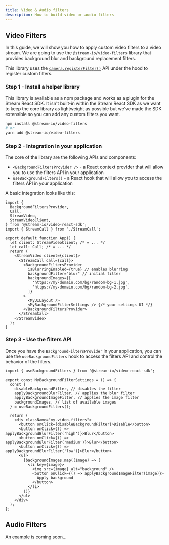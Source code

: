 ```yaml
---
title: Video & Audio filters
description: How to build video or audio filters
---
```


## Video Filters

In this guide, we will show you how to apply custom video filters to a video stream.
We are going to use the `@stream-io/video-filters` library that provides background blur and background replacement filters.

This library uses the [`camera.registerFilter()`](../02-guides/04-camera-and-microphone.mdx#camera-and-microphone-filters) API under the hood to register custom filters.

### Step 1 - Install a helper library

This library is available as a npm package and works as a plugin for the Stream React SDK.
It isn't built-in within the Stream React SDK as we want to keep the core library as lightweight as possible
but we've made the SDK extensible so you can add any custom filters you want.

```bash
npm install @stream-io/video-filters
# or
yarn add @stream-io/video-filters
```

### Step 2 - Integration in your application

The core of the library are the following APIs and components:

- `<BackgroundFiltersProvider />` - a React context provider that will allow you to use the filters API in your application
- `useBackgroundFilters()` - a React hook that will allow you to access the filters API in your application

A basic integration looks like this:

```tsx
import {
  BackgroundFiltersProvider,
  Call,
  StreamVideo,
  StreamVideoClient,
} from '@stream-io/video-react-sdk';
import { StreamCall } from './StreamCall';

export default function App() {
  let client: StreamVideoClient; /* = ... */
  let call: Call; /* = ... */
  return (
    <StreamVideo client={client}>
      <StreamCall call={call}>
        <BackgroundFiltersProvider
          isBlurringEnabled={true} // enables blurring
          backgroundFilter="blur" // initial filter
          backgroundImages={[
            'https://my-domain.com/bg/random-bg-1.jpg',
            'https://my-domain.com/bg/random-bg-2.jpg',
          ]}
        >
          <MyUILayout />
          <MyBackgroundFilterSettings /> {/* your settings UI */}
        </BackgroundFiltersProvider>
      </StreamCall>
    </StreamVideo>
  );
}
```

### Step 3 - Use the filters API

Once you have the `BackgroundFiltersProvider` in your application,
you can use the `useBackgroundFilters` hook to access the filters API and control the behavior of the filters.

```tsx
import { useBackgroundFilters } from '@stream-io/video-react-sdk';

export const MyBackgroundFilterSettings = () => {
  const {
    disableBackgroundFilter, // disables the filter
    applyBackgroundBlurFilter, // applies the blur filter
    applyBackgroundImageFilter, // applies the image filter
    backgroundImages, // list of available images
  } = useBackgroundFilters();

  return (
    <div className="my-video-filters">
      <button onClick={disableBackgroundFilter}>Disable</button>
      <button onClick={() => applyBackgroundBlurFilter('high')}>Blur</button>
      <button onClick={() => applyBackgroundBlurFilter('medium')}>Blur</button>
      <button onClick={() => applyBackgroundBlurFilter('low')}>Blur</button>
      <ul>
        {backgroundImages.map((image) => (
          <li key={image}>
            <img src={image} alt="background" />
            <button onClick={() => applyBackgroundImageFilter(image)}>
              Apply background
            </button>
          </li>
        ))}
      </ul>
    </div>
  );
};
```

## Audio Filters

An example is coming soon...
